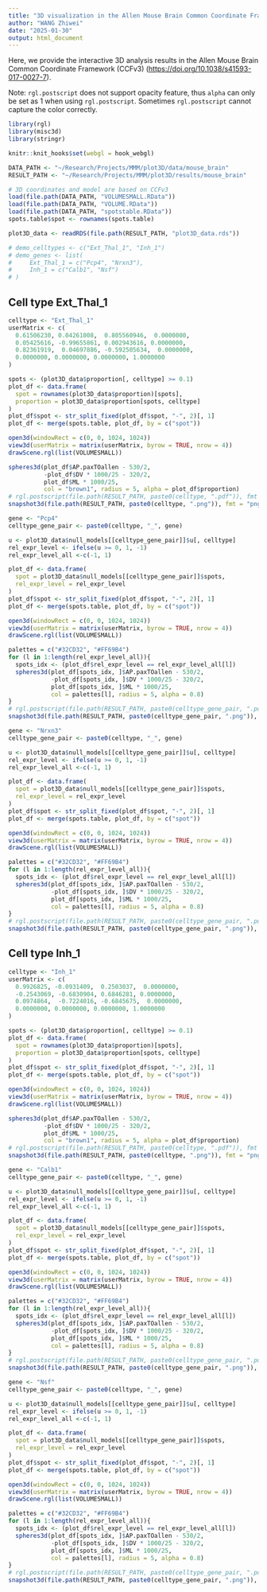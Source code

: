 ```yaml
---
title: "3D visualization in the Allen Mouse Brain Common Coordinate Framework"
author: "WANG Zhiwei"
date: "2025-01-30"
output: html_document
---
```


Here, we provide the interactive 3D analysis results in the Allen Mouse Brain Common Coordinate Framework (CCFv3) (<https://doi.org/10.1038/s41593-017-0027-7>).

Note: `rgl.postscript` does not support opacity feature, thus `alpha` can only be set as 1 when using `rgl.postscript`. Sometimes `rgl.postscript` cannot capture the color correctly.

```r
library(rgl)
library(misc3d)
library(stringr)

knitr::knit_hooks$set(webgl = hook_webgl)
```

```r
DATA_PATH <- "~/Research/Projects/MMM/plot3D/data/mouse_brain"
RESULT_PATH <- "~/Research/Projects/MMM/plot3D/results/mouse_brain"
```

```r
# 3D coordinates and model are based on CCFv3
load(file.path(DATA_PATH, "VOLUMESMALL.RData"))
load(file.path(DATA_PATH, "VOLUME.RData"))
load(file.path(DATA_PATH, "spotstable.RData"))
spots.table$spot <- rownames(spots.table)

plot3D_data <- readRDS(file.path(RESULT_PATH, "plot3D_data.rds"))
```

```r
# demo_celltypes <- c("Ext_Thal_1", "Inh_1")
# demo_genes <- list(
#     Ext_Thal_1 = c("Pcp4", "Nrxn3"),
#     Inh_1 = c("Calb1", "Nsf")
# )
```

## Cell type Ext_Thal_1

```r
celltype <- "Ext_Thal_1"
userMatrix <- c(
  0.61506230, 0.04261008,  0.805560946,  0.0000000,
  0.05425616, -0.99655861, 0.002943616, 0.0000000,
  0.82361919,  0.04697886, -0.592505634,  0.0000000,
  0.0000000, 0.0000000, 0.0000000, 1.0000000
)
```

```r
spots <- (plot3D_data$proportion[, celltype] >= 0.1)
plot_df <- data.frame(
  spot = rownames(plot3D_data$proportion)[spots],
  proportion = plot3D_data$proportion[spots, celltype]
)
plot_df$spot <- str_split_fixed(plot_df$spot, "-", 2)[, 1]
plot_df <- merge(spots.table, plot_df, by = c("spot"))
```

```r
open3d(windowRect = c(0, 0, 1024, 1024))
view3d(userMatrix = matrix(userMatrix, byrow = TRUE, nrow = 4))
drawScene.rgl(list(VOLUMESMALL))

spheres3d(plot_df$AP.paxTOallen - 530/2,
          -plot_df$DV * 1000/25 - 320/2,
          plot_df$ML * 1000/25,
          col = "brown1", radius = 5, alpha = plot_df$proportion)
# rgl.postscript(file.path(RESULT_PATH, paste0(celltype, ".pdf")), fmt = "pdf")
snapshot3d(file.path(RESULT_PATH, paste0(celltype, ".png")), fmt = "png")
```

```r
gene <- "Pcp4"
celltype_gene_pair <- paste0(celltype, "_", gene)

u <- plot3D_data$null_models[[celltype_gene_pair]]$u[, celltype]
rel_expr_level <- ifelse(u >= 0, 1, -1)
rel_expr_level_all <-c(-1, 1)

plot_df <- data.frame(
  spot = plot3D_data$null_models[[celltype_gene_pair]]$spots,
  rel_expr_level = rel_expr_level
)
plot_df$spot <- str_split_fixed(plot_df$spot, "-", 2)[, 1]
plot_df <- merge(spots.table, plot_df, by = c("spot"))
```

```r
open3d(windowRect = c(0, 0, 1024, 1024))
view3d(userMatrix = matrix(userMatrix, byrow = TRUE, nrow = 4))
drawScene.rgl(list(VOLUMESMALL))

palettes = c("#32CD32", "#FF69B4")
for (l in 1:length(rel_expr_level_all)){
  spots_idx <- (plot_df$rel_expr_level == rel_expr_level_all[l])
  spheres3d(plot_df[spots_idx, ]$AP.paxTOallen - 530/2, 
            -plot_df[spots_idx, ]$DV * 1000/25 - 320/2, 
            plot_df[spots_idx, ]$ML * 1000/25, 
            col = palettes[l], radius = 5, alpha = 0.8)
}
# rgl.postscript(file.path(RESULT_PATH, paste0(celltype_gene_pair, ".pdf")), fmt = "pdf")
snapshot3d(file.path(RESULT_PATH, paste0(celltype_gene_pair, ".png")), fmt = "png")
```

```r
gene <- "Nrxn3"
celltype_gene_pair <- paste0(celltype, "_", gene)

u <- plot3D_data$null_models[[celltype_gene_pair]]$u[, celltype]
rel_expr_level <- ifelse(u >= 0, 1, -1)
rel_expr_level_all <-c(-1, 1)

plot_df <- data.frame(
  spot = plot3D_data$null_models[[celltype_gene_pair]]$spots,
  rel_expr_level = rel_expr_level
)
plot_df$spot <- str_split_fixed(plot_df$spot, "-", 2)[, 1]
plot_df <- merge(spots.table, plot_df, by = c("spot"))
```

```r
open3d(windowRect = c(0, 0, 1024, 1024))
view3d(userMatrix = matrix(userMatrix, byrow = TRUE, nrow = 4))
drawScene.rgl(list(VOLUMESMALL))

palettes = c("#32CD32", "#FF69B4")
for (l in 1:length(rel_expr_level_all)){
  spots_idx <- (plot_df$rel_expr_level == rel_expr_level_all[l])
  spheres3d(plot_df[spots_idx, ]$AP.paxTOallen - 530/2, 
            -plot_df[spots_idx, ]$DV * 1000/25 - 320/2, 
            plot_df[spots_idx, ]$ML * 1000/25, 
            col = palettes[l], radius = 5, alpha = 0.8)
}
# rgl.postscript(file.path(RESULT_PATH, paste0(celltype_gene_pair, ".pdf")), fmt = "pdf")
snapshot3d(file.path(RESULT_PATH, paste0(celltype_gene_pair, ".png")), fmt = "png")
```

## Cell type Inh_1

```r
celltype <- "Inh_1"
userMatrix <- c(
  0.9926825, -0.0931409,  0.2503037,  0.0000000,
  -0.2543069, -0.6830904, 0.6846281, 0.0000000,
  0.0974864,  -0.7224016, -0.6845675,  0.0000000,
  0.0000000, 0.0000000, 0.0000000, 1.0000000
)
```

```r
spots <- (plot3D_data$proportion[, celltype] >= 0.1)
plot_df <- data.frame(
  spot = rownames(plot3D_data$proportion)[spots],
  proportion = plot3D_data$proportion[spots, celltype]
)
plot_df$spot <- str_split_fixed(plot_df$spot, "-", 2)[, 1]
plot_df <- merge(spots.table, plot_df, by = c("spot"))
```

```r
open3d(windowRect = c(0, 0, 1024, 1024))
view3d(userMatrix = matrix(userMatrix, byrow = TRUE, nrow = 4))
drawScene.rgl(list(VOLUMESMALL))

spheres3d(plot_df$AP.paxTOallen - 530/2,
          -plot_df$DV * 1000/25 - 320/2,
          plot_df$ML * 1000/25,
          col = "brown1", radius = 5, alpha = plot_df$proportion)
# rgl.postscript(file.path(RESULT_PATH, paste0(celltype, ".pdf")), fmt = "pdf")
snapshot3d(file.path(RESULT_PATH, paste0(celltype, ".png")), fmt = "png")
```

```r
gene <- "Calb1"
celltype_gene_pair <- paste0(celltype, "_", gene)

u <- plot3D_data$null_models[[celltype_gene_pair]]$u[, celltype]
rel_expr_level <- ifelse(u >= 0, 1, -1)
rel_expr_level_all <-c(-1, 1)

plot_df <- data.frame(
  spot = plot3D_data$null_models[[celltype_gene_pair]]$spots,
  rel_expr_level = rel_expr_level
)
plot_df$spot <- str_split_fixed(plot_df$spot, "-", 2)[, 1]
plot_df <- merge(spots.table, plot_df, by = c("spot"))
```

```r
open3d(windowRect = c(0, 0, 1024, 1024))
view3d(userMatrix = matrix(userMatrix, byrow = TRUE, nrow = 4))
drawScene.rgl(list(VOLUMESMALL))

palettes = c("#32CD32", "#FF69B4")
for (l in 1:length(rel_expr_level_all)){
  spots_idx <- (plot_df$rel_expr_level == rel_expr_level_all[l])
  spheres3d(plot_df[spots_idx, ]$AP.paxTOallen - 530/2, 
            -plot_df[spots_idx, ]$DV * 1000/25 - 320/2, 
            plot_df[spots_idx, ]$ML * 1000/25, 
            col = palettes[l], radius = 5, alpha = 0.8)
}
# rgl.postscript(file.path(RESULT_PATH, paste0(celltype_gene_pair, ".pdf")), fmt = "pdf")
snapshot3d(file.path(RESULT_PATH, paste0(celltype_gene_pair, ".png")), fmt = "png")
```

```r
gene <- "Nsf"
celltype_gene_pair <- paste0(celltype, "_", gene)

u <- plot3D_data$null_models[[celltype_gene_pair]]$u[, celltype]
rel_expr_level <- ifelse(u >= 0, 1, -1)
rel_expr_level_all <-c(-1, 1)

plot_df <- data.frame(
  spot = plot3D_data$null_models[[celltype_gene_pair]]$spots,
  rel_expr_level = rel_expr_level
)
plot_df$spot <- str_split_fixed(plot_df$spot, "-", 2)[, 1]
plot_df <- merge(spots.table, plot_df, by = c("spot"))
```

```r
open3d(windowRect = c(0, 0, 1024, 1024))
view3d(userMatrix = matrix(userMatrix, byrow = TRUE, nrow = 4))
drawScene.rgl(list(VOLUMESMALL))

palettes = c("#32CD32", "#FF69B4")
for (l in 1:length(rel_expr_level_all)){
  spots_idx <- (plot_df$rel_expr_level == rel_expr_level_all[l])
  spheres3d(plot_df[spots_idx, ]$AP.paxTOallen - 530/2, 
            -plot_df[spots_idx, ]$DV * 1000/25 - 320/2, 
            plot_df[spots_idx, ]$ML * 1000/25, 
            col = palettes[l], radius = 5, alpha = 0.8)
}
# rgl.postscript(file.path(RESULT_PATH, paste0(celltype_gene_pair, ".pdf")), fmt = "pdf")
snapshot3d(file.path(RESULT_PATH, paste0(celltype_gene_pair, ".png")), fmt = "png")
```